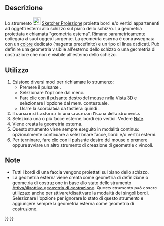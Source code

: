 <languages/>

{{Docnav/it
|[[Sketcher_External/it|Geometria esterna]]
|[[Sketcher_Intersection/it|Intersezione]]
|[[Sketcher_Workbench/it|Sketcher]]
|IconL=Sketcher_External.svg
|IconR=Sketcher_Intersection.svg
|IconC=Workbench_Sketcher.svg
}}

{{GuiCommand/it
|Name=Sketcher Projection
|Name/it=Sketcher Proiezione
|MenuLocation=Schizzo → Strumenti Sketcher → Crea geometria di proiezione esterna
|Workbenches=[[Sketcher_Workbench/it|Sketcher]]
|Shortcut={{KEY|G}} {{KEY|X}}
|Version=1.1
|SeeAlso=[[Sketcher_ToggleConstruction/it|Sketcher Geometria di costruzione]]
}}

<span id="Description"></span>
==Descrizione==

Lo strumento [[Image:Sketcher_Projection.svg|24px]] [[Sketcher_Projection/it|Sketcher Proiezione]] proietta bordi e/o vertici appartenenti ad oggetti esterni allo schizzo sul piano dello schizzo. La geometria proiettata è chiamata "geometria esterna". Rimane parametricamente collegata ai suoi oggetti sorgente. La geometria esterna è contrassegnata con un [[Sketcher_Preferences/it#Appearance|colore]] dedicato (magenta predefinito) e un tipo di linea dedicati. Può definire una geometria visibile all'esterno dello schizzo o una geometria di costruzione che non è visibile all'esterno dello schizzo.

<span id="Usage"></span>
==Utilizzo==

# Esistono diversi modi per richiamare lo strumento:
#* Premere il pulsante {{Button|[[Image:Sketcher_Projection.svg|16px]] [[Sketcher_Projection/it|Crea geometria di proiezione esterna]]}}.
#* Selezionare l'opzione {{MenuCommand|Schizzo → Strumenti Sketcher → [[Image:Sketcher_Projection.svg|16px]] Crea geometria di proiezione esterna}} dal menu.
#* Fare clic con il pulsante destro del mouse nella [[3D_view|Vista 3D]] e selezionare l'opzione {{MenuCommand|[[Image:Sketcher_Projection.svg|16px]] Crea geometria di proiezione esterna}} dal menu contestuale.
#* Usare la scorciatoia da tastiera: {{KEY|G}} quindi {{KEY|X}}.
# Il cursore si trasforma in una croce con l'icona dello strumento.
# Seleziona una o più facce esterne, bordi e/o vertici. Vedere [[#Note|Note]].
# Viene creata la geometria esterna.
# Questo strumento viene sempre eseguito in modalità continua: opzionalmente continuare a selezionare facce, bordi e/o vertici esterni.
# Per terminare, fare clic con il pulsante destro del mouse o premere {{KEY|Esc}} oppure avviare un altro strumento di creazione di geometrie o vincoli.

<span id="Notes"></span>
== Note ==

* Tutti i bordi di una faccia vengono proiettati sul piano dello schizzo.
* La geometria esterna viene creata come geometria di definizione o geometria di costruzione in base allo stato dello strumento [[Sketcher_ToggleConstruction/it|Attiva/disattiva geometria di costruzione]]. Questo strumento può essere utilizzato anche per attivare/disattivare la modalità dei singoli bordi. Selezionare l'opzione {{MenuCommand|Modifica → Preferenze... → Sketcher → Generale → Aggiungi sempre geometria esterna come riferimento}} per ignorare lo stato di questo strumento e aggiungere sempre la geometria esterna come geometria di costruzione.


{{Docnav/it
|[[Sketcher_External/it|Geometria esterna]]
|[[Sketcher_Intersection/it|Intersezione]]
|[[Sketcher_Workbench/it|Sketcher]]
|IconL=Sketcher_External.svg
|IconR=Sketcher_Intersection.svg
|IconC=Workbench_Sketcher.svg
}}

{{Sketcher_Tools_navi{{#translation:}}}}
{{Userdocnavi{{#translation:}}}}